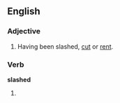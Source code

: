 ==English==
===Adjective===
{{en-adj|-}}

#Having been slashed, [[cut]] or [[rent]].


===Verb===
'''slashed'''

#{{past of|[[slash]]}}
